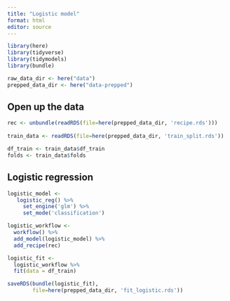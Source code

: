 ```yaml
---
title: "Logistic model"
format: html
editor: source
---
```


```r
library(here)
library(tidyverse)
library(tidymodels)
library(bundle)
```

```r
raw_data_dir <- here("data")
prepped_data_dir <- here("data-prepped")
```

## Open up the data

```r
rec <- unbundle(readRDS(file=here(prepped_data_dir, 'recipe.rds')))
                
train_data <- readRDS(file=here(prepped_data_dir, 'train_split.rds'))

df_train <- train_data$df_train
folds <- train_data$folds
```


## Logistic regression 


```r
logistic_model <- 
   logistic_reg() %>% 
     set_engine('glm') %>% 
     set_mode('classification')

logistic_workflow <- 
  workflow() %>%
  add_model(logistic_model) %>%
  add_recipe(rec) 

logistic_fit <-
  logistic_workflow %>%
  fit(data = df_train)
```

```r
saveRDS(bundle(logistic_fit),
        file=here(prepped_data_dir, 'fit_logistic.rds'))
```

